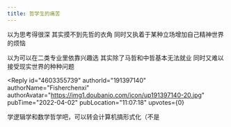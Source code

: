 ```yaml
---
title: 哲学生的痛苦
---
```



<Forum groupName="人文学院吐槽大会" groupUrl="https://www.douban.com/group/731999/" archivedAt="2025-05-16T16:39:38.624Z">
  <Post
    id="256921743"
    title="哲学生的痛苦"
    url="https://www.douban.com/group/topic/256921743/?_spm_id=MjM0MTkyODk1"
    pubTime="2022-04-02"
    highlightUserId="191397140"
  >
以为思考得很深 其实摸不到先哲的衣角
同时又执着于某种立场增加自己精神世界的烦恼

以为可以在二类专业里依靠兴趣选 其实除了马哲和中哲基本无法就业
同时又难以接受现实世界的种种问题

<Reply
  id="4603355739"
  authorId="191397140"
  authorName="Fisherchenxi"
  authorAvatar="https://img1.doubanio.com/icon/up191397140-20.jpg"
  pubTime="2022-04-02"
  pubLocation="11:07:18"
  upvotes={0}
>
学逻辑学和数学哲学吧，可以转会计算机搞形式化（不是
</Reply>
  </Post>
</Forum>
